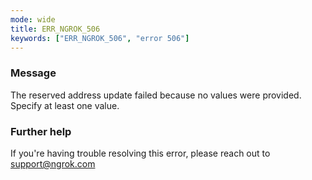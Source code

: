 ```yaml
---
mode: wide
title: ERR_NGROK_506
keywords: ["ERR_NGROK_506", "error 506"]
---
```



### Message

The reserved address update failed because no values were provided. Specify at least one value.

<ErrorDetails />

### Further help

If you're having trouble resolving this error, please reach out to [support@ngrok.com](mailto:support@ngrok.com?subject=Help%20with%20ERR_NGROK_506)
